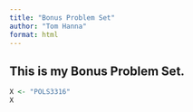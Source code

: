 ```yaml
---
title: "Bonus Problem Set"
author: "Tom Hanna"
format: html
---
```


## This is my Bonus Problem Set. 

```r
X <- "POLS3316"
X
```

